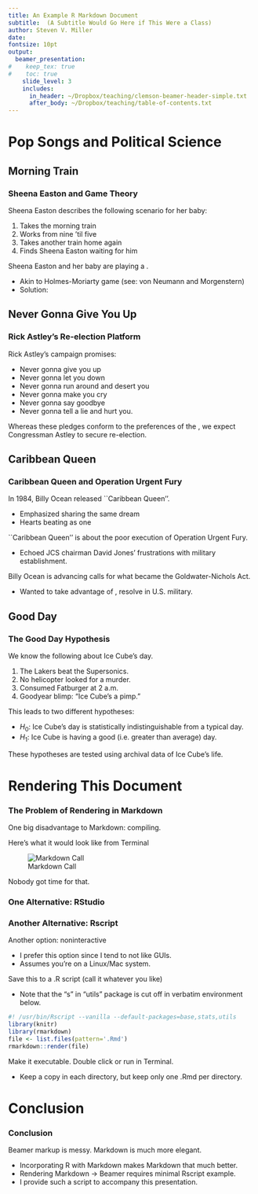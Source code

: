 ```yaml
---
title: An Example R Markdown Document
subtitle:  (A Subtitle Would Go Here if This Were a Class)
author: Steven V. Miller
date: 
fontsize: 10pt
output:
  beamer_presentation:
#    keep_tex: true
#    toc: true
    slide_level: 3
    includes:
      in_header: ~/Dropbox/teaching/clemson-beamer-header-simple.txt
      after_body: ~/Dropbox/teaching/table-of-contents.txt
---
```


# Pop Songs and Political Science
## Morning Train

### Sheena Easton and Game Theory

Sheena Easton describes the following scenario for her baby:

1. Takes the morning train
2. Works from nine 'til five
3. Takes another train home again
4. Finds Sheena Easton waiting for him

\bigskip Sheena Easton and her baby are playing a \textcolor{clemsonorange}{zero-sum (total conflict) game}.

- Akin to Holmes-Moriarty game (see: von Neumann and Morgenstern)
- Solution: \textcolor{clemsonorange}{mixed strategy}


## Never Gonna Give You Up

### Rick Astley's Re-election Platform

Rick Astley's campaign promises:

- Never gonna give you up
- Never gonna let you down
- Never gonna run around and desert you
- Never gonna make you cry
- Never gonna say goodbye
- Never gonna tell a lie and hurt you.


\bigskip Whereas these pledges conform to the preferences of the \textcolor{clemsonorange}{median voter}, we expect Congressman Astley to secure re-election.

## Caribbean Queen
### Caribbean Queen and Operation Urgent Fury

In 1984, Billy Ocean released ``Caribbean Queen''.

- Emphasized sharing the same dream
- Hearts beating as one

\bigskip ``Caribbean Queen'' is about the poor execution of Operation Urgent Fury.

- Echoed JCS chairman David Jones' frustrations with military establishment.

\bigskip Billy Ocean is advancing calls for what became the Goldwater-Nichols Act.

- Wanted to take advantage of \textcolor{clemsonorange}{economies of scale}, resolve \textcolor{clemsonorange}{coordination problems} in U.S. military.

## Good Day
### The Good Day Hypothesis

We know the following about Ice Cube's day.

1. The Lakers beat the Supersonics.
2. No helicopter looked for a murder.
3. Consumed Fatburger at 2 a.m.
4. Goodyear blimp: "Ice Cube's a pimp."

\bigskip This leads to two different hypotheses:

- $H_0$: Ice Cube's day is statistically indistinguishable from a typical day.
- $H_1$: Ice Cube is having a good (i.e. greater than average) day.

\bigskip These hypotheses are tested using archival data of Ice Cube's life.



# Rendering This Document
### The Problem of Rendering in Markdown

One big disadvantage to Markdown: compiling.

\bigskip Here's what it would look like from Terminal \medskip


![Markdown Call](markdown-call.png)

\bigskip Nobody got time for that.

### One Alternative: RStudio

\begin{center}
  \includegraphics[width=1.00\textwidth]{knit-rstudio.png}
\end{center}



### Another Alternative: Rscript

Another option: noninteractive \texttt{Rscript}

- I prefer this option since I tend to not like GUIs.
- Assumes you're on a Linux/Mac system.

Save this to a .R script (call it whatever you like)

- Note that the "s" in "utils" package is cut off in verbatim environment below.


```r
#! /usr/bin/Rscript --vanilla --default-packages=base,stats,utils
library(knitr)
library(rmarkdown)
file <- list.files(pattern='.Rmd')
rmarkdown::render(file)
```



Make it executable. Double click or run in Terminal.

- Keep a copy in each directory, but keep only one .Rmd per directory.


# Conclusion
### Conclusion

Beamer markup is messy. Markdown is much more elegant.

- Incorporating R with Markdown makes Markdown that much better.
- Rendering Markdown $\rightarrow$ Beamer requires minimal Rscript example.
 - I provide such a script to accompany this presentation.